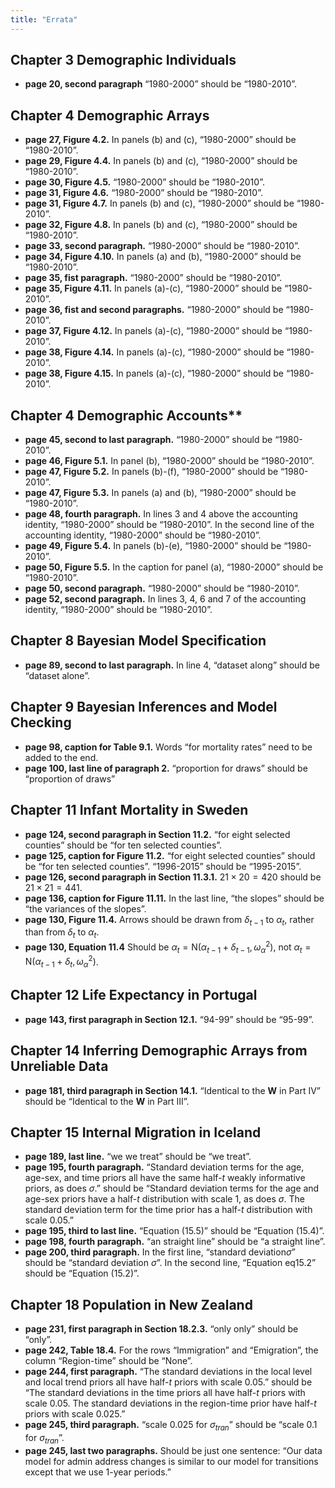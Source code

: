 ```yaml
---
title: "Errata"
---
```


## Chapter 3 Demographic Individuals

-   **page 20, second paragraph** "1980-2000" should be "1980-2010".

## Chapter 4 Demographic Arrays

-   **page 27, Figure 4.2.** In panels (b) and (c), "1980-2000" should be "1980-2010".
-   **page 29, Figure 4.4.** In panels (b) and (c), "1980-2000" should be "1980-2010".
-   **page 30, Figure 4.5.** "1980-2000" should be "1980-2010".
-   **page 31, Figure 4.6.** "1980-2000" should be "1980-2010".
-   **page 31, Figure 4.7.** In panels (b) and (c), "1980-2000" should be "1980-2010".
-   **page 32, Figure 4.8.** In panels (b) and (c), "1980-2000" should be "1980-2010".
-   **page 33, second paragraph.** "1980-2000" should be "1980-2010".
-   **page 34, Figure 4.10.** In panels (a) and (b), "1980-2000" should be "1980-2010".
-   **page 35, fist paragraph.** "1980-2000" should be "1980-2010".
-   **page 35, Figure 4.11.** In panels (a)-(c), "1980-2000" should be "1980-2010".
-   **page 36, fist and second paragraphs.** "1980-2000" should be "1980-2010".
-   **page 37, Figure 4.12.** In panels (a)-(c), "1980-2000" should be "1980-2010".
-   **page 38, Figure 4.14.** In panels (a)-(c), "1980-2000" should be "1980-2010".
-   **page 38, Figure 4.15.** In panels (a)-(c), "1980-2000" should be "1980-2010".

## Chapter 4 Demographic Accounts\*\*

-   **page 45, second to last paragraph.** "1980-2000" should be "1980-2010".
-   **page 46, Figure 5.1.** In panel (b), "1980-2000" should be "1980-2010".
-   **page 47, Figure 5.2.** In panels (b)-(f), "1980-2000" should be "1980-2010".
-   **page 47, Figure 5.3.** In panels (a) and (b), "1980-2000" should be "1980-2010".
-   **page 48, fourth paragraph.** In lines 3 and 4 above the accounting identity, "1980-2000" should be "1980-2010". In the second line of the accounting identity, "1980-2000" should be "1980-2010".
-   **page 49, Figure 5.4.** In panels (b)-(e), "1980-2000" should be "1980-2010".
-   **page 50, Figure 5.5.** In the caption for panel (a), "1980-2000" should be "1980-2010".
-   **page 50, second paragraph.** "1980-2000" should be "1980-2010".
-   **page 52, second paragraph.** In lines 3, 4, 6 and 7 of the accounting identity, "1980-2000" should be "1980-2010".

## Chapter 8 Bayesian Model Specification

-   **page 89, second to last paragraph.** In line 4, "dataset along" should be "dataset alone".

## Chapter 9 Bayesian Inferences and Model Checking

-   **page 98, caption for Table 9.1.** Words "for mortality rates" need to be added to the end.
-   **page 100, last line of paragraph 2.** "proportion for draws" should be "proportion of draws"

## Chapter 11 Infant Mortality in Sweden

-   **page 124, second paragraph in Section 11.2.** "for eight selected counties" should be "for ten selected counties".
-   **page 125, caption for Figure 11.2.** "for eight selected counties" should be "for ten selected counties". "1996-2015" should be "1995-2015".
-   **page 126, second paragraph in Section 11.3.1.** $21\times20=420$ should be $21\times21=441$.
-   **page 136, caption for Figure 11.11.** In the last line, "the slopes" should be "the variances of the slopes". 
- **page 130, Figure 11.4.** Arrows should be drawn from $\delta_{t-1}$ to $\alpha_t$, rather than from $\delta_t$ to $\alpha_t$. 
- **page 130, Equation 11.4** Should be $\alpha_t = \text{N}(\alpha_{t-1}
    + \delta_{t-1}, \omega_{\alpha}^2)$, not $\alpha_t = \text{N}(\alpha_{t-1}
    + \delta_t, \omega_{\alpha}^2)$.

## Chapter 12 Life Expectancy in Portugal

-   **page 143, first paragraph in Section 12.1.** "94-99" should be "95-99".

## Chapter 14 Inferring Demographic Arrays from Unreliable Data

-   **page 181, third paragraph in Section 14.1.** "Identical to the $\pmb{W}$ in Part IV" should be "Identical to the $\pmb{W}$ in Part III".

## Chapter 15 Internal Migration in Iceland

-   **page 189, last line.** "we we treat" should be "we treat".
-   **page 195, fourth paragraph.** "Standard deviation terms for the age, age-sex, and time priors all have the same half-$t$ weakly informative priors, as does $\sigma$." should be "Standard deviation terms for the age and age-sex priors have a half-$t$ distribution with scale 1, as does $\sigma$. The standard deviation term for the time prior has a half-$t$ distribution with scale 0.05."
-   **page 195, third to last line.** "Equation (15.5)" should be "Equation (15.4)".
-   **page 198, fourth paragraph.** "an straight line" should be "a straight line".
-   **page 200, third paragraph.** In the first line, "standard deviation$\sigma$" should be "standard deviation $\sigma$". In the second line, "Equation eq15.2" should be "Equation (15.2)".

## Chapter 18 Population in New Zealand

-   **page 231, first paragraph in Section 18.2.3.** "only only" should be "only".
-   **page 242, Table 18.4.** For the rows "Immigration" and "Emigration", the column "Region-time" should be "None".
-   **page 244, first paragraph.** "The standard deviations in the local level and local trend priors all have half-$t$ priors with scale 0.05." should be "The standard deviations in the time priors all have half-$t$ priors with scale 0.05. The standard deviations in the region-time prior have half-$t$ priors with scale 0.025."
-   **page 245, third paragraph.** "scale 0.025 for $\sigma_{tran}$" should be "scale 0.1 for $\sigma_{tran}$".
-   **page 245, last two paragraphs.** Should be just one sentence: "Our data model for admin address changes is similar to our model for transitions except that we use 1-year periods."
